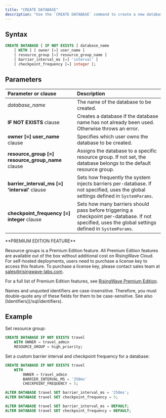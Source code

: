```yaml
---
title: "CREATE DATABASE"
description: "Use the `CREATE DATABASE` command to create a new database."
---
```


## Syntax

```sql
CREATE DATABASE [ IF NOT EXISTS ] database_name
    [ WITH ] [ owner [=] user_name ]
    [ resource_group [=] resource_group_name ]
    [ barrier_interval_ms [=] 'interval' ]
    [ checkpoint_frequency [=] integer ];
```

## Parameters

| Parameter or clause      | Description                                                                                   |
| :----------------------- | :-------------------------------------------------------------------------------------------- |
| _database_name_         | The name of the database to be created.                                                       |
| **IF NOT EXISTS** clause | Creates a database if the database name has not already been used. Otherwise throws an error. |
| **owner [=] user_name** clause | Specifies which user owns the database to be created. |
| **resource_group [=] resource_group_name** clause| Assigns the database to a specific resource group. If not set, the database belongs to the default resource group. |
| **barrier_interval_ms [=] 'interval'** clause | Sets how frequently the system injects barriers per-database. If not specified, uses the global settings defined in `SystemParams`.|
| **checkpoint_frequency [=] integer** clause | Sets how many barriers should pass before triggering a checkpoint per-database. If not specified, uses the global settings defined in `SystemParams`.|



<Tip>
**PREMIUM EDITION FEATURE**

Resource groups is a Premium Edition feature. All Premium Edition features are available out of the box without additional cost on RisingWave Cloud. For self-hosted deployments, users need to purchase a license key to access this feature. To purchase a license key, please contact sales team at [sales@risingwave-labs.com](mailto:sales@risingwave-labs.com).

For a full list of Premium Edition features, see [RisingWave Premium Edition](/get-started/rw-premium-edition-intro). 
</Tip>

<Note>
Names and unquoted identifiers are case-insensitive. Therefore, you must double-quote any of these fields for them to be case-sensitive. See also [Identifiers](/sql/identifiers).
</Note>


## Example

Set resource group:

```sql
CREATE DATABASE IF NOT EXISTS travel
    WITH OWNER = travel_admin
    RESOURCE_GROUP = high_priority;
```

Set a custom barrier interval and checkpoint frequency for a database:

```sql Create database
CREATE DATABASE IF NOT EXISTS travel
    WITH 
        OWNER = travel_admin
        BARRIER_INTERVAL_MS = '250ms'
        CHECKPOINT_FREQUENCY = 5;
```

```sql Alter existing database
ALTER DATABASE travel SET barrier_interval_ms = '250ms';
ALTER DATABASE travel SET checkpoint_frequency = 5;
```

```sql Revert to global default
ALTER DATABASE travel SET barrier_interval_ms = DEFAULT;
ALTER DATABASE travel SET checkpoint_frequency = DEFAULT;
```
